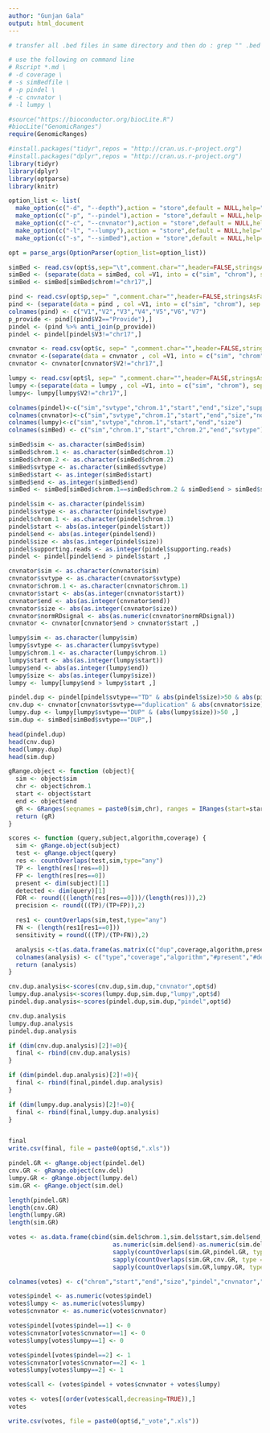 ```yaml
---
author: "Gunjan Gala"
output: html_document
---
```

```r
# transfer all .bed files in same directory and then do : grep "" .bed > simBed.txt

# use the following on command line
# Rscript *.md \
# -d coverage \
# -s simBedfile \
# -p pindel \
# -c cnvnator \
# -l lumpy \
```


```r
#source("https://bioconductor.org/biocLite.R")
#biocLite("GenomicRanges")
require(GenomicRanges)

#install.packages("tidyr",repos = "http://cran.us.r-project.org")
#install.packages("dplyr",repos = "http://cran.us.r-project.org")
library(tidyr)
library(dplyr)
library(optparse)
library(knitr)
```

```r

option_list <- list(
  make_option(c("-d", "--depth"),action = "store",default = NULL,help="coverage of simulation"),
  make_option(c("-p", "--pindel"),action = "store",default = NULL,help="pindel file"),
  make_option(c("-c", "--cnvnator"),action = "store",default = NULL,help="cnvnator file"),
  make_option(c("-l", "--lumpy"),action = "store",default = NULL,help="lumpy file"),
  make_option(c("-s", "--simBed"),action = "store",default = NULL,help="simBed file"))

opt = parse_args(OptionParser(option_list=option_list))

simBed <- read.csv(opt$s,sep="\t",comment.char="",header=FALSE,stringsAsFactors = FALSE)
simBed <- (separate(data = simBed, col =V1, into = c("sim", "chrom"), sep = ".bed:"))
simBed <- simBed[simBed$chrom!="chr17",]

pind <- read.csv(opt$p,sep=" ",comment.char="",header=FALSE,stringsAsFactors = FALSE)
pind <- (separate(data = pind , col =V1, into = c("sim", "chrom"), sep = "_pindel.txt:"))
colnames(pind) <- c("V1","V2","V3","V4","V5","V6","V7")
p_provide <- pind[(pind$V2=="Provide"),]
pindel <- (pind %>% anti_join(p_provide))
pindel <- pindel[pindel$V3!="chr17",]

cnvnator <- read.csv(opt$c, sep=" ",comment.char="",header=FALSE,stringsAsFactors = FALSE)
cnvnator <-(separate(data = cnvnator , col =V1, into = c("sim", "chrom"), sep = "_cnv.txt:"))
cnvnator <- cnvnator[cnvnator$V2!="chr17",]

lumpy <- read.csv(opt$l, sep=" ",comment.char="",header=FALSE,stringsAsFactors = FALSE)
lumpy <-(separate(data = lumpy , col =V1, into = c("sim", "chrom"), sep = "_lumpy.txt:"))
lumpy<- lumpy[lumpy$V2!="chr17",]
```

```r
colnames(pindel)<-c("sim","svtype","chrom.1","start","end","size","supporting.reads")
colnames(cnvnator)<-c("sim","svtype","chrom.1","start","end","size","normRDsignal")
colnames(lumpy)<-c("sim","svtype","chrom.1","start","end","size")
colnames(simBed) <- c("sim","chrom.1","start","chrom.2","end","svtype")

simBed$sim <- as.character(simBed$sim)
simBed$chrom.1 <- as.character(simBed$chrom.1)
simBed$chrom.2 <- as.character(simBed$chrom.2)
simBed$svtype <- as.character(simBed$svtype)
simBed$start <- as.integer(simBed$start)
simBed$end <- as.integer(simBed$end)
simBed <- simBed[simBed$chrom.1==simBed$chrom.2 & simBed$end > simBed$start ,]

pindel$sim <- as.character(pindel$sim)
pindel$svtype <- as.character(pindel$svtype)
pindel$chrom.1 <- as.character(pindel$chrom.1)
pindel$start <- abs(as.integer(pindel$start))
pindel$end <- abs(as.integer(pindel$end))
pindel$size <- abs(as.integer(pindel$size))
pindel$supporting.reads <- as.integer(pindel$supporting.reads)
pindel <- pindel[pindel$end > pindel$start ,]

cnvnator$sim <- as.character(cnvnator$sim)
cnvnator$svtype <- as.character(cnvnator$svtype)
cnvnator$chrom.1 <- as.character(cnvnator$chrom.1)
cnvnator$start <- abs(as.integer(cnvnator$start))
cnvnator$end <- abs(as.integer(cnvnator$end))
cnvnator$size <- abs(as.integer(cnvnator$size))
cnvnator$normRDsignal <- abs(as.numeric(cnvnator$normRDsignal))
cnvnator <- cnvnator[cnvnator$end > cnvnator$start ,]

lumpy$sim <- as.character(lumpy$sim)
lumpy$svtype <- as.character(lumpy$svtype)
lumpy$chrom.1 <- as.character(lumpy$chrom.1)
lumpy$start <- abs(as.integer(lumpy$start))
lumpy$end <- abs(as.integer(lumpy$end))
lumpy$size <- abs(as.integer(lumpy$size))
lumpy <- lumpy[lumpy$end > lumpy$start ,]
```

```r

pindel.dup <- pindel[pindel$svtype=="TD" & abs(pindel$size)>50 & abs(pindel$supporting.reads)>10 , ]
cnv.dup <- cnvnator[cnvnator$svtype=="duplication" & abs(cnvnator$size)>50 & abs(cnvnator$normRDsignal)>1.8 ,]
lumpy.dup <- lumpy[lumpy$svtype=="DUP" & (abs(lumpy$size))>50 ,]
sim.dup <- simBed[simBed$svtype=="DUP",]

head(pindel.dup)
head(cnv.dup)
head(lumpy.dup)
head(sim.dup)
```


```r

gRange.object <- function (object){
  sim <- object$sim
  chr <- object$chrom.1 
  start <- object$start
  end <- object$end
  gR <- GRanges(seqnames = paste0(sim,chr), ranges = IRanges(start=start, end=end))
  return (gR)
}

scores <- function (query,subject,algorithm,coverage) {
  sim <- gRange.object(subject)
  test <- gRange.object(query)
  res <- countOverlaps(test,sim,type="any")
  TP <- length(res[!res==0])
  FP <- length(res[res==0])
  present <- dim(subject)[1]
  detected <- dim(query)[1]
  FDR <- round(((length(res[res==0]))/(length(res))),2)
  precision <- round(((TP)/(TP+FP)),2)

  res1 <- countOverlaps(sim,test,type="any")
  FN <- (length(res1[res1==0]))
  sensitivity = round(((TP)/(TP+FN)),2)

  analysis <-t(as.data.frame(as.matrix(c("dup",coverage,algorithm,present,detected,TP,FP,FN,FDR,precision,sensitivity))))
  colnames(analysis) <- c("type","coverage","algorithm","#present","#detected","TP","FP","FN","FDR","precision","sensitivity")
  return (analysis)
}

cnv.dup.analysis<-scores(cnv.dup,sim.dup,"cnvnator",opt$d)
lumpy.dup.analysis<-scores(lumpy.dup,sim.dup,"lumpy",opt$d)
pindel.dup.analysis<-scores(pindel.dup,sim.dup,"pindel",opt$d)

cnv.dup.analysis
lumpy.dup.analysis
pindel.dup.analysis

if (dim(cnv.dup.analysis)[2]!=0){
  final <- rbind(cnv.dup.analysis)
}

if (dim(pindel.dup.analysis)[2]!=0){
  final <- rbind(final,pindel.dup.analysis)
}

if (dim(lumpy.dup.analysis)[2]!=0){
  final <- rbind(final,lumpy.dup.analysis)
}


final
write.csv(final, file = paste0(opt$d,".xls"))

```


```r
pindel.GR <- gRange.object(pindel.del)
cnv.GR <- gRange.object(cnv.del)
lumpy.GR <- gRange.object(lumpy.del)
sim.GR <- gRange.object(sim.del)

length(pindel.GR)
length(cnv.GR)
length(lumpy.GR)
length(sim.GR)

votes <- as.data.frame(cbind(sim.del$chrom.1,sim.del$start,sim.del$end,
                             as.numeric(sim.del$end)-as.numeric(sim.del$start),
                             sapply(countOverlaps(sim.GR,pindel.GR, type = "any"), function(x){if(x>0){return(2)}else{return(1)}}),
                             sapply(countOverlaps(sim.GR,cnv.GR, type = "any"), function(x){if(x>0){return(2)}else{return(1)}}),
                             sapply(countOverlaps(sim.GR,lumpy.GR, type = "any"), function(x){if(x>0){return(2)}else{return(1)}})))

colnames(votes) <- c("chrom","start","end","size","pindel","cnvnator","lumpy")

votes$pindel <- as.numeric(votes$pindel)
votes$lumpy <- as.numeric(votes$lumpy)
votes$cnvnator <- as.numeric(votes$cnvnator)

votes$pindel[votes$pindel==1] <- 0
votes$cnvnator[votes$cnvnator==1] <- 0
votes$lumpy[votes$lumpy==1] <- 0

votes$pindel[votes$pindel==2] <- 1
votes$cnvnator[votes$cnvnator==2] <- 1
votes$lumpy[votes$lumpy==2] <- 1

votes$call <- (votes$pindel + votes$cnvnator + votes$lumpy)

votes <- votes[(order(votes$call,decreasing=TRUE)),]
votes

write.csv(votes, file = paste0(opt$d,"_vote",".xls"))
```

